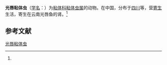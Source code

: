 {{Speciesbox
| name = 光唇粘体虫
| status = 
| status_system = 
| image = 
| genus = Myxosoma
| species = acrossocheilusi
| authority = (Ma et Zhao, 1992)<ref name='id9380'>{{cite web| url =http://www.bioinfo.cn/db05/BjdwSpecies.php?action=view&id=9380| title =光唇粘体虫| work =《中国动物物种编目数据库》| publisher =中国科学院微生物研究所| author =中国科学院动物研究所| accessdate =2009-04-16| deadurl =yes| archiveurl =https://web.archive.org/web/20160305043646/http://www.bioinfo.cn/db05/BjdwSpecies.php?action=view&id=9380| archivedate =2016-03-05}}</ref>
}}

'''光唇粘体虫'''（[[学名|学名]]：{{lang|la|''Myxosoma acrossocheilusi''}}）为[[粘体科|粘体科]][[粘体虫属|粘体虫属]]的动物。在中国，分布于[[四川|四川]]等，营[[寄生|寄生]]生活，寄生在云南光唇鱼的肾。<ref name='id9380'/>

== 参考文献 ==
{{reflist}}

{{Wikispecies|Myxosoma acrossocheilusi}}

[[Category:粘体虫属|光唇粘体虫]]


{{Cnidarian-stub}}